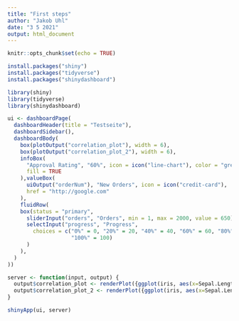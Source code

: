 ```yaml
---
title: "First steps"
author: "Jakob Uhl"
date: "3 5 2021"
output: html_document
---
```


```r
knitr::opts_chunk$set(echo = TRUE)
```

```r

install.packages("shiny")
install.packages("tidyverse")
install.packages("shinydashboard")

library(shiny)
library(tidyverse)
library(shinydashboard)

```

```r

ui <- dashboardPage(
  dashboardHeader(title = "Testseite"),
  dashboardSidebar(),
  dashboardBody(
    box(plotOutput("correlation_plot"), width = 6),
    box(plotOutput("correlation_plot_2"), width = 6),
    infoBox(
      "Approval Rating", "60%", icon = icon("line-chart"), color = "green",
      fill = TRUE
    ),valueBox(
      uiOutput("orderNum"), "New Orders", icon = icon("credit-card"),
      href = "http://google.com"
    ),
    fluidRow(
    box(status = "primary",
      sliderInput("orders", "Orders", min = 1, max = 2000, value = 650),
      selectInput("progress", "Progress",
        choices = c("0%" = 0, "20%" = 20, "40%" = 40, "60%" = 60, "80%" = 80,
                    "100%" = 100)
      )
    ),
  )
))

server <- function(input, output) {
  output$correlation_plot <- renderPlot({ggplot(iris, aes(x=Sepal.Length, y=Sepal.Width))+ geom_point()})
  output$correlation_plot_2 <- renderPlot({ggplot(iris, aes(x=Sepal.Length, y=Petal.Length, colour = Species))+ geom_point()})
}

shinyApp(ui, server)

```
